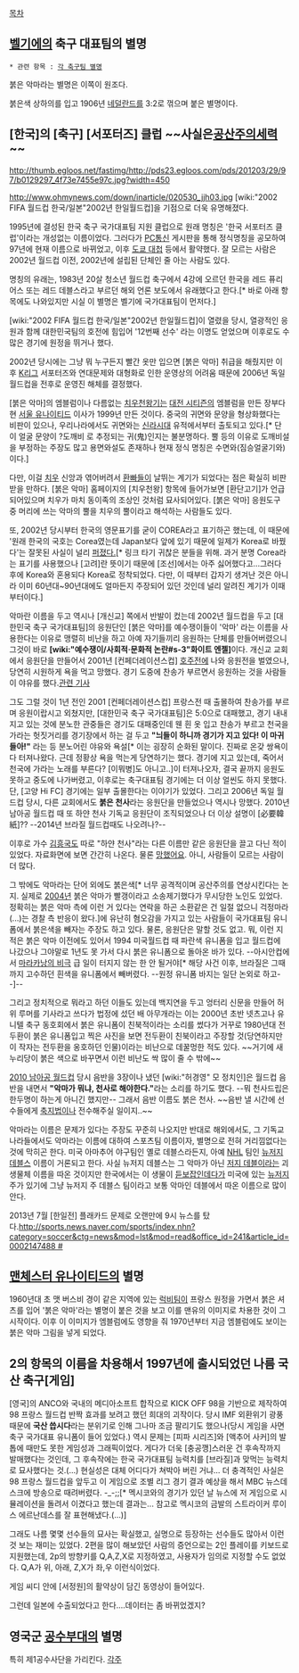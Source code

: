 [[목차]]

== [[벨기에]]의 축구 대표팀의 별명 ==
 * 관련 항목 : [[각 축구팀 별명]]

붉은 악마라는 별명은 이쪽이 원조다.

붉은색 상하의를 입고 1906년 [[네덜란드]]를 3:2로 꺾으며 붙은 별명이다.

== [한국]의 [축구] [서포터즈] 클럽 ~~사실은[[공산주의]]세력~~  ==
http://thumb.egloos.net/fastimg/http://pds23.egloos.com/pds/201203/29/97/b0129297_4f73e7455e97c.jpg?width=450

http://www.ohmynews.com/down/inarticle/020530_jjh03.jpg
[wiki:"2002 FIFA 월드컵 한국/일본"2002년 한일월드컵]을 기점으로 더욱 유명해졌다.

1995년에 결성된 한국 축구 국가대표팀 지원 클럽으로 원래 명칭은 '한국 서포터즈 클럽'이라는 개성없는 이름이었다. 그러다가 [[PC통신]] 게시판을 통해 정식명칭을 공모하여 97년에 현재 이름으로 바뀌었고, 이후 [[도쿄 대첩]] 등에서 활약했다. 잘 모르는 사람은 2002년 월드컵 이전, 2002년에 설립된 단체인 줄 아는 사람도 있다.

명칭의 유래는, 1983년 20살 청소년 월드컵 축구에서 4강에 오르던 한국을 레드 퓨리어스 또는 레드 데블스라고 부르던 해외 언론 보도에서 유래했다고 한다.[* 바로 아래 항목에도 나와있지만 시실 이 별명은 벨기에 국가대표팀이 먼저다.]

[wiki:"2002 FIFA 월드컵 한국/일본"2002년 한일월드컵]이 열렸을 당시, 열광적인 응원과 함께 대한민국팀의 호전에 힘입어 '12번째 선수' 라는 이명도 얻었으며 이후로도 수많은 경기에 원정을 뛰거나 했다.

2002년 당시에는 그냥 뭐 누구든지 빨간 옷만 입으면 [붉은 악마] 취급을 해줬지만 이후 [[K리그]] 서포터즈와 연대문제와 대형화로 인한 운영상의 어려움 때문에 2006년 독일월드컵을 전후로 운영진 해체를 결정했다.

[붉은 악마]의 엠블럼이나 다름없는 [[치우천왕기]]는 [[대전 시티즌]]의 엠블럼을 만든 장부다 현 [[서울 유나이티드]] 이사가 1999년 만든 것이다. 중국의 귀면와 문양을 형상화했다는 비판이 있으나, 우리나라에서도 귀면와는 [[신라]]시대 유적에서부터 출토되고 있다.[* 단 이 얼굴 문양이 ?도깨비 로 추정되는 귀(鬼)인지는 불분명하다. 뿔 등의 이유로 도깨비설을 부정하는 주장도 많고 용면와설도 존재하나 현재 정식 명칭은 수면와(짐승얼굴기와)이다.]

다만, 이걸 [[치우]] 신앙과 엮어버려서 [[환빠]]들이 날뛰는 계기가 되었다는 점은 확실히 비판 받을 만하다. [붉은 악마] 홈페이지의 [치우천왕] 항목에 들어가보면 [환단고기]가 언급되어있으며 치우가 마치 동이족의 조상인 것처럼 묘사되어있다. [붉은 악마] 응원도구 중 머리에 쓰는 악마의 뿔을 치우의 뿔이라고 해석하는 사람들도 있다.

또, 2002년 당시부터 한국의 영문표기를 굳이 COREA라고 표기하곤 했는데, 이 때문에 '원래 한국의 국호는 Corea였는데 Japan보다 앞에 있기 때문에 일제가 Korea로 바꿨다'는 잘못된 사실이 널리 [http://sldn84.egloos.com/2541741 퍼졌다.][* 링크 타기 귀찮은 분들을 위해. 과거 분명 Corea라는 표기를 사용했으나 [고려]란 뜻이기 때문에 [조선]에서는 아주 싫어했다고...그러다 후에 Korea와 혼용되다 Korea로 정착되었다. 다만, 이 때부터 갑자기 생겨난 것은 아니라 이미 60년대~90년대에도 얼마든지 주장되어 있던 것인데 널리 알려진 계기가 이때부터이다.]

악마란 이름을 두고 역시나 [개신교] 쪽에서 반발이 컸는데 2002년 월드컵을 두고 [대한민국 축구 국가대표팀]의 응원단인 [붉은 악마]를 예수쟁이들이 '악마' 라는 이름을 사용한다는 이유로 맹렬히 비난을 하고 아예 자기들끼리 응원하는 단체를 만들어버렸으니 그것이 바로 '''[wiki:"예수쟁이/사회적·문화적 논란#s-3"화이트 엔젤]'''이다. 개신교 교회에서 응원단을 만들어서 2001년 [컨페더레이션스컵] [[호주]]전에 나와 응원전을 벌였으나, 당연히 시원하게 욕을 먹고 망했다. 경기 도중에 찬송가 부르면서 응원하는 것을 사람들이 야유를 했다.[http://news.donga.com/List/Series_70050000000084/3/70050000000084/20010608/7700550/1 관련 기사] 

그도 그럴 것이 1년 전인 2001 [컨페더레이션스컵] 프랑스전 때 출몰하여 찬송가를 부르며 응원이랍시고 외쳤지만, [대한민국 축구 국가대표팀]은 5:0으로 대패했고, 경기 내내 지고 있는 것에 분노한 관중들은 경기도 대패중인데 웬 흰 옷 입고 찬송가 부르고 천국을 가라는 헛짓거리를 경기장에서 하는 걸 두고 '''"늬들이 하니까 경기가 지고 있다! 이 마귀들아!"''' 라는 등 분노어린 야유와 욕설[* 이는 굉장히 순화된 말이다. 진짜로 온갖 쌍욕이 다 터져나왔다. 근데 정황상 욕을 먹는게 당연하기는 했다. 경기에 지고 있는데, 죽어서 천국에 가라는 노래를 부른다? [이뭐병]도 아니고..]이 터져나오자, 결국 끝까지 응원도 못하고 중도에 나가버렸고, 이후로는 축구대표팀 경기에는 더 이상 얼씬도 하지 못했다. 단, [고양 Hi FC] 경기에는 일부 출몰한다는 이야기가 있었다. 그리고 2006년 독일 월드컵 당시, 다른 교회에서도 '''붉은 천사'''라는 응원단을 만들었으나 역시나 망했다. 2010년 남아공 월드컵 때 또 하얀 천사 기독교 응원단이 조직되었으나 더 이상 설명이 [必要韓紙]?? --2014년 브라질 월드컵때도 나오려나?--

이후로 가수 [[김흥국]]도  따로 "하얀 천사"라는 다른 이름만 같은 응원단을 끌고 다닌 적이 있었다. 자료화면에 보면 간간히 나온다. 물론 [[망했어요]]. 아니, 사람들이 모르는 사람이 더 많다.

그 밖에도 악마라는 단어 외에도 붉은색[* 너무 공격적이며 공산주의를 연상시킨다는 논지. 실제로 [[2004년]] 붉은 악마가 빨갱이라고 소송제기했다가 무시당한 노인도 있었다. 정확히는 붉은 악마 측에 이런 거 있다는 연락을 하곤 소환같은 건 일절 없으니 걱정마라(...)는 경찰 측 반응이 왔다.]에 유난히 혐오감을 가지고 있는 사람들이 국가대표팀 유니폼에서 붉은색을 빼자는 주장도 하고 있다. 물론, 응원단은 말할 것도 없고. 뭐, 이런 지적은 붉은 악마 이전에도 있어서 1994 미국월드컵 때 파란색 유니폼을 입고 월드컵에 나갔으나 그야말로 1년도 못 가서 다시 붉은 유니폼으로 돌아온 바가 있다. --아시안컵에서 [[마라카낭의 비극]] 급 일이 터지지 않는 한 안 될거야[* 해당 사건 이후, 브라질은 그때까지 고수하던 흰색을 유니폼에서 빼버렸다. --원정 유니폼 바지는 일단 논외로 하고--]-- 

그리고 정치적으로 뭐라고 하던 이들도 있는데 백지연을 두고 엉터리 신문을 만들어 허위 루머를 기사라고 쓰다가 법정에 섰던 배 아무개라는 이는 2000년 초반 넷츠고나 유니텔 축구 동호회에서 붉은 유니폼이 친북적이라는 소리를 썼다가 거꾸로 1980년대 전두환이 붉은 유니폼입고 찍은 사진을 보면 전두환이 친북이라고 주장할 것(당연하지만 이 작자는 전두환을 옹호하던 인물)이라는 비난으로 데꿀멍한 적도 있다. ~~거기에 새누리당이 붉은 색으로 바꾸면서 이런 비난도 싹 많이 줄 수 밖에~~

[[2010 남아공 월드컵]] 당시 음반을 3장이나 냈던 [wiki:"허경영" 모 정치인]은 월드컵 음반을 내면서 '''"악마가 뭐냐, 천사로 해야한다."'''라는 소리를 하기도 했다. --뭐 천사드립은 한두명이 하는게 아니긴 했지만-- 그래서 음반 이름도 붉은 천사. ~~음반 낼 시간에 선수들에게 [[축지법]]이나 전수해주실 일이지..~~

악마라는 이름은 문제가 있다는 주장도 꾸준히 나오지만 반대로 해외에서도, 그 기독교 나라들에서도 악마라는 이름에 대하여 스포츠팀 이름이자, 별명으로 전혀 거리낌없다는 것에 막히곤 한다. 미국 아마추어 야구팀인 옐로 데블스라든지, 아예 [[NHL]] 팀인 [[뉴저지 데블스]] 이름이 거론되고 한다. 사실 뉴저지 데블스는 그 악마가 아닌 [[저지 데블]]이라는 괴생물체 이름을 따온 것이지만 한국에서는 이 생물이 [[듣보잡]]인데다가 미국에 있는 [[뉴저지]] 주가 있기에 그냥 뉴저지 주 데블스 팀이라고 보통 악마인 데블에서 따온 이름으로 많이 안다.

2013년 7월 [한일전] 플래카드 문제로 오랜만에 9시 뉴스를 탔다.[[http://sports.news.naver.com/sports/index.nhn?category=soccer&ctg=news&mod=lst&mod=read&office_id=241&article_id=0002147488 #]]

== [[맨체스터 유나이티드]]의 별명 ==
1960년대 초 맷 버스비 경이 같은 지역에 있는 [[럭비]]팀이 프랑스 원정을 가면서 붉은 셔츠를 입어 '붉은 악마'라는 별명이 붙은 것을 보고 이를 맨유의 이미지로 차용한 것이 그 시작이다. 이후 이 이미지가 엠블럼에도 영향을 줘 1970년부터 지금 엠블럼에도 보이는 붉은 악마 그림을 넣게 되었다.

== 2의 항목의 이름을 차용해서 1997년에 출시되었던 '''나름 국산''' 축구[게임] ==
{{{#!html
<img src=http://cfile27.uf.tistory.com/image/117EF11E4AC975C054B5C0>
}}}
[영국]의 ANCO와 국내의 메디아소프트 합작으로 KICK OFF 98을 기반으로 제작하여 98 프랑스 월드컵 반짝 효과를 보려고 했던 희대의 괴작이다. 당시 IMF 외환위기 광풍 때문에 '''국산 씁시다'''라는 분위기로 인해 그나마 조금 팔리기도 했으나(당시 게임을 사면 축구 국가대표 유니폼이 들어 있었다.) 역시 문제는 [피파 시리즈]와 [액추어 사커]의 발톱에 때만도 못한 게임성과 그래픽이었다. 게다가 더욱 [충공깽]스러운 건 후속작까지 발매했다는 것인데, 그 후속작에는 한국 국가대표팀 능력치를 [브라질]과 맞먹는 능력치로 묘사했다는 것.(...) 현실성은 대체 어디다가 쳐박아 버린 거냐... 더 충격적인 사실은 98 프랑스 월드컵을 앞두고 이 게임으로 조별 리그 경기 결과 예상을 해서 MBC 뉴스데스크에 방송으로 때려버렸다. -_-;;[* 멕시코와의 경기가 있던 날 뉴스에 저 게임으로 시뮬레이션을 돌려서 이겼다고 했는데 결과는... 참고로 멕시코의 금발의 스트라이커 루이스 에르난데스를 잘 표현해냈다.(...)]

그래도 나름 몇몇 선수들의 묘사는 확실했고, 실명으로 등장하는 선수들도 많아서 이런것 보는 재미는 있었다. 2편을 많이 해보았던 사람의 증언으로는 2인 플레이를 키보드로 지원했는데, 2p의 방향키를 Q,A,Z,X로 지정하였고, 사용자가 임의로 지정할 수도 없었다. Q,A가 위, 아래, Z,X가 좌,우 이런식이었다.

게임 씨디 안에 [서정원]의 활약상이 담긴 동영상이 들어있다.

그런데 일본에 수출되었다고 한다....데이터는 좀 바뀌었겠지?

== 영국군 [[공수부대]]의 별명 ==
특히 제1공수사단을 가리킨다.
[[각주]]
